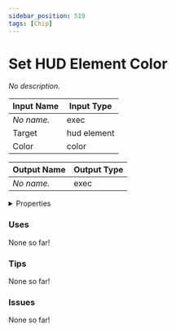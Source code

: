 ```yaml
---
sidebar_position: 519
tags: [Chip]
---
```


# Set HUD Element Color

*No description.*




<EsbSvg />

| Input Name | Input Type |
|-----------|-----------|
| *No name.* | exec |
| Target | hud element |
| Color | color |

| Output Name | Output Type |
|-----------|-----------|
| *No name.* | exec |


<details>
  <summary>Properties</summary>
  <div>
    <div>
    <table>
      <thead>
        <tr>
          <th>Is beta required?</th>
          <th>❌</th>
        </tr>
        <tr>
          <th>Is this chip a trolling risk?</th>
          <th>❌</th>
        </tr>
        <tr>
          <th>Chip UUID</th>
          <th>47f61ea8-aab2-4b0e-8d59-351c0047d853</th>
        </tr>
      </thead>
    </table>
    </div>
  </div>
</details>

### Uses

None so far!

### Tips

None so far!

### Issues

None so far!